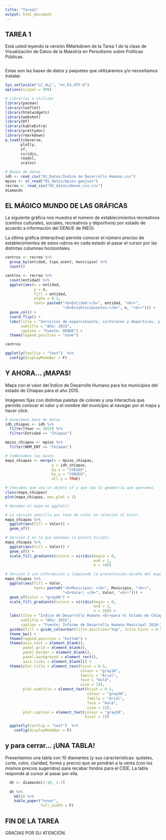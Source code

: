 ```yaml
---
title: "Tarea1"
output: html_document
---
```


## TAREA 1

Está usted leyendo la versión RMarkdown de la Tarea 1 de la clase de Visualización de Datos de la Maestría en Periodismo sobre Políticas Públicas.

```r

```


Estas son las bases de datos y paquetes que utilizaremos y/o necesitamos instalar.  

```r
Sys.setlocale("LC_ALL", "es_ES.UTF-8")
options(scipen = 999)

# Librerias a utilizar
library(pacman)
library(leaflet) 
library(htmlwidgets)
library(webshot) 
library(DT)
library(kableExtra)
library(prettydoc)
library(rmarkdown)
p_load(tidyverse, 
       plotly,
       sf,
       viridis,
       readxl, 
       scales)

# Bases de datos
idh <- read_csv("01_Datos/Indice de Desarrollo Humano.csv")
mpios <- st_read("01_datos/mpios.geojson")
recreo <- read_csv("01_datos/denue_cvs.csv")
diamonds 
```


## EL MÁGICO MUNDO DE LAS GRÁFICAS 

La siguiente gráfica nos muestra el número de establecimientos recreativos (centros culturales, sociales, recreativos y deportivos) por estado de acuerdo a información del DENUE de INEGI. 

La última gráfica (interactiva) permite conocer el número preciso de establecimientos de estos rubros en cada estado al pasar el cursor por las distintas columnas horizontales.

```r
centros <- recreo %>% 
  group_by(entidad, tipo_asent, municipio) %>% 
  count()

centros <- recreo %>% 
  count(entidad) %>% 
  ggplot(aes(x = entidad,
             y = n,
             fill = entidad,
             alpha = 0.3,
             text= paste0("<b>Entidad:</b>", entidad, "<br>",
                          "<b>Establecimientos:</b>", n, "<br>"))) +
  geom_col() +
  coord_flip() +
  labs(title = "Servicios de esparcimiento, culturales y deportivos, y otros servicios recreativos.",
       subtitle = "Año: 2019", 
       caption = "Fuente: DENUE") +
  theme(legend.position = "none")

centros

ggplotly(tooltip = "text")  %>% 
  config(displayModeBar = F)

```


## Y AHORA... ¡MAPAS!

Mapa con el valor del Índice de Desarrollo Humano para los municipios del estado de Chiapas para el año 2015.

Imágenes fijas con distintas paletas de colores y una interactiva que permite conocer el valor y el nombre del municipio al navegar por el mapa y hacer click.

```r
# Generamos base de datos 
idh_chiapas <- idh %>% 
  filter(Year == 2015) %>% 
  filter(Entidad == "Chiapas")

mpios_chiapas <- mpios %>% 
  filter(NOM_ENT == "Chiapas")

# Combinamos las bases
mapa_chiapas <- merge(x = mpios_chiapas,
                     y = idh_chiapas,
                     by.x = "CVEGEO", 
                     by.y = "CODGEO", 
                     all.y = TRUE)

# Checamos que sea un objeto sf y que sea la geometría que queremos
class(mapa_chiapas)
plot(mapa_chiapas, max.plot = 1) 

# Hacemos el mapa en ggplot()

# La versión sencilla por tono de color en relación al Valor. 
mapa_chiapas %>% 
  ggplot(aes(fill = Valor)) + 
  geom_sf() 

# Versión 2 en la que metemos la paleta Viridis.
mapa_chiapas %>% 
  ggplot(aes(fill = Valor)) + 
  geom_sf() + 
  scale_fill_gradientn(colors = viridis(begin = 0, 
                                        end = 1, 
                                        n = 10))

# Versión 3 con información y limpiando la presentación-diseño del mapa e incluyendo información para interactividad así como labels, temas, etc.
mapa_chiapas %>% 
  ggplot(aes(fill = Valor,
             text= paste0("<b>Municipio: </b>", Municipio, "<br>",
                          "<b>Valor: </b>", Valor, "<br>"))) + 
  geom_sf(color = "gray80") + 
  scale_fill_gradientn(colors = viridis(begin = 0, 
                                        end = 1, 
                                        n = 10)) + 
  labs(title = "Índice de Desarrollo Humano <br>para el Estado de Chiapas",
       subtitle = "Año: 2015", 
       caption = "Fuente: Informe de Desarrollo Humano Municipal 2010-2015.") + 
  guides(fill = guide_colourbar(title.position="top", title.hjust = 0.5)) + 
  theme_bw() + 
  theme(legend.position = "bottom") + 
  theme(axis.text = element_blank(), 
        panel.grid = element_blank(), 
        panel.border = element_blank(), 
        panel.background = element_rect(),
        axis.ticks = element_blank()) + 
  theme(plot.title = element_text(hjust = 0.5, 
                                  colour = "gray10", 
                                  family = "Arial", 
                                  face = "bold", 
                                  size = 15), 
        plot.subtitle = element_text(hjust = 0.5, 
                                     colour = "gray50", 
                                     family = "Arial", 
                                     face = "bold", 
                                     size = 15), 
        plot.caption = element_text(colour = "gray50", 
                                    hjust = 1))

  ggplotly(tooltip = "text")  %>% 
    config(displayModeBar = F)

```



## y para cerrar... ¡UNA TABLA!

Presentamos una tabla con 10 diamantes (y sus características: quilates, corte, color, claridad, forma y precio) que se pondrán a la venta (con los mismos precios sugeridos) para recabar fondos para el CIDE. La tabla responde al cursor al pasar por ella.  

```r
  dt <- diamonds[1:10, 1:7]
  
  dt %>%
    kbl() %>%
    kable_paper("hover", 
                full_width = F)
```

## FIN DE LA TAREA 
  
  GRACIAS POR SU ATENCIÓN. 
